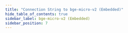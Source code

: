 ```yaml
---
title: "Connection String to bge-micro-v2 (Embedded)"
hide_table_of_contents: true
sidebar_label: bge-micro-v2 (Embedded)
sidebar_position: 7
---
```





<LanguageSwitcher supportedLanguages={supportedLanguages} />

<LanguageContent language="csharp">
   <EmbeddedCsharp />
</LanguageContent>


<!---
### Vector Search
- [RavenDB as a vector database](../../ai-integration/vector-search/ravendb-as-vector-database)
- [Vector search using a static index](../../ai-integration/vector-search/vector-search-using-static-index)
- [Vector search using a dynamic query](../../ai-integration/vector-search/vector-search-using-dynamic-query)

### Embeddings Generation
- [Generating embeddings - overview](../../ai-integration/generating-embeddings/overview)
- [Embeddings generation task](../../ai-integration/generating-embeddings/embeddings-generation-task)

### AI Connection Strings
- [Connection strings - overview](../../ai-integration/connection-strings/connection-strings-overview)


-->